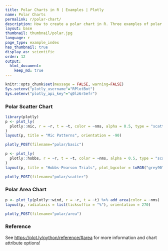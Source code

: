 ```yaml
---
title: Polar Charts in R | Examples | Plotly
name: Polar Charts
permalink: r/polar-chart/
description: How to create a polar chart in R. Three examples of polar line, polar scatter, and polar area chart.
layout: base
thumbnail: thumbnail/polar.jpg
language: r
page_type: example_index
has_thumbnail: true
display_as: scientific
order: 12
output:
  html_document:
    keep_md: true
---
```


```r
knitr::opts_chunk$set(message = FALSE, warning=FALSE)
Sys.setenv("plotly_username"="RPlotBot")
Sys.setenv("plotly_api_key"="q0lz6r5efr")
```

### Polar Scatter Chart

```r
library(plotly)
p <- plot_ly(
  plotly::mic, r = ~r, t = ~t, color = ~nms, alpha = 0.5, type = "scatter"
)
layout(p, title = "Mic Patterns", orientation = -90)
```

```r
plotly_POST(filename="polar/basic")
```

```r
p <- plot_ly(
  plotly::hobbs, r = ~r, t = ~t, color = ~nms, alpha = 0.5, type = "scatter"
)
layout(p, title = "Hobbs-Pearson Trials", plot_bgcolor = toRGB("grey90"))
```

```r
plotly_POST(filename="polar/scatter")
```

### Polar Area Chart

```r
p <- plot_ly(plotly::wind, r = ~r, t = ~t) %>% add_area(color = ~nms)
layout(p, radialaxis = list(ticksuffix = "%"), orientation = 270)
```

```r
plotly_POST(filename="polar/area")
```

### Reference
See [https://plot.ly/python/reference/#area](https://plot.ly/python/reference/#area) for more information and chart attribute options!
